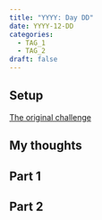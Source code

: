 ```yaml
---
title: "YYYY: Day DD"
date: YYYY-12-DD
categories:
  - TAG_1
  - TAG_2
draft: false
---
```


## Setup

[The original challenge](https://adventofcode.com/YYYY/day/DD)

## My thoughts

## Part 1


## Part 2



